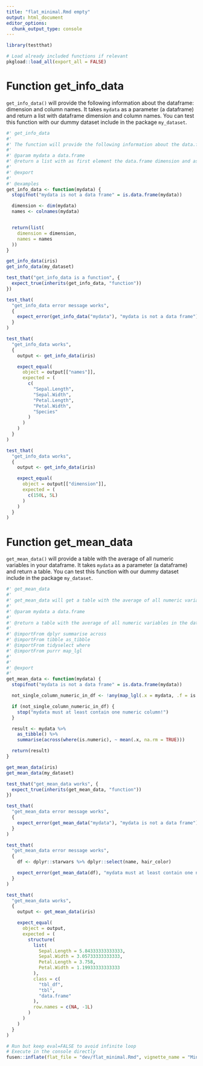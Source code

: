 ```yaml
---
title: "flat_minimal.Rmd empty"
output: html_document
editor_options: 
  chunk_output_type: console
---
```


```r
library(testthat)
```

<!--
 You need to run the 'description' chunk in the '0-dev_history.Rmd' file before continuing your code there.
-->

```r
# Load already included functions if relevant
pkgload::load_all(export_all = FALSE)
```

# Function get_info_data

`get_info_data()` will provide the following information about the dataframe: dimension and column names. It takes `mydata` as a parameter (a dataframe) and return a list with dataframe dimension and column names.
You can test this function with our dummy dataset include in the package `my_dataset`.

```r
#' get_info_data
#'
#' The function will provide the following information about the data.frame: dimension and column names.
#'
#' @param mydata a data.frame
#' @return a list with as first element the data.frame dimension and as second element the name of the columns
#'
#' @export
#'
#' @examples
get_info_data <- function(mydata) {
  stopifnot("mydata is not a data frame" = is.data.frame(mydata))

  dimension <- dim(mydata)
  names <- colnames(mydata)


  return(list(
    dimension = dimension,
    names = names
  ))
}
```

```r
get_info_data(iris)
get_info_data(my_dataset)
```

```r
test_that("get_info_data is a function", {
  expect_true(inherits(get_info_data, "function"))
})

test_that(
  "get_info_data error message works",
  {
    expect_error(get_info_data("mydata"), "mydata is not a data frame")
  }
)

test_that(
  "get_info_data works",
  {
    output <- get_info_data(iris)

    expect_equal(
      object = output[["names"]],
      expected = (
        c(
          "Sepal.Length",
          "Sepal.Width",
          "Petal.Length",
          "Petal.Width",
          "Species"
        )
      )
    )
  }
)

test_that(
  "get_info_data works",
  {
    output <- get_info_data(iris)

    expect_equal(
      object = output[["dimension"]],
      expected = (
        c(150L, 5L)
      )
    )
  }
)
```

# Function get_mean_data

`get_mean_data()` will provide a table with the average of all numeric variables in your dataframe. It takes `mydata` as a parameter (a dataframe) and return a table.
You can test this function with our dummy dataset include in the package `my_dataset`.
    
```r
#' get_mean_data
#'
#' get_mean_data will get a table with the average of all numeric variables in your data.frame as parameter.
#'
#' @param mydata a data.frame
#'
#' @return a table with the average of all numeric variables in the data.frame
#'
#' @importFrom dplyr summarise across
#' @importFrom tibble as_tibble
#' @importFrom tidyselect where
#' @importFrom purrr map_lgl
#'
#'
#' @export
#'
get_mean_data <- function(mydata) {
  stopifnot("mydata is not a data frame" = is.data.frame(mydata))

  not_single_column_numeric_in_df <- !any(map_lgl(.x = mydata, .f = is.numeric))

  if (not_single_column_numeric_in_df) {
    stop("mydata must at least contain one numeric column!")
  }

  result <- mydata %>%
    as_tibble() %>%
    summarise(across(where(is.numeric), ~ mean(.x, na.rm = TRUE)))

  return(result)
}
```
  
```r
get_mean_data(iris)
get_mean_data(my_dataset)
```
  
```r
test_that("get_mean_data works", {
  expect_true(inherits(get_mean_data, "function"))
})

test_that(
  "get_mean_data error message works",
  {
    expect_error(get_mean_data("mydata"), "mydata is not a data frame")
  }
)

test_that(
  "get_mean_data error message works",
  {
    df <- dplyr::starwars %>% dplyr::select(name, hair_color)

    expect_error(get_mean_data(df), "mydata must at least contain one numeric column!")
  }
)

test_that(
  "get_mean_data works",
  {
    output <- get_mean_data(iris)

    expect_equal(
      object = output,
      expected = (
        structure(
          list(
            Sepal.Length = 5.84333333333333,
            Sepal.Width = 3.05733333333333,
            Petal.Length = 3.758,
            Petal.Width = 1.19933333333333
          ),
          class = c(
            "tbl_df",
            "tbl",
            "data.frame"
          ),
          row.names = c(NA, -1L)
        )
      )
    )
  }
)
```
  

```r
# Run but keep eval=FALSE to avoid infinite loop
# Execute in the console directly
fusen::inflate(flat_file = "dev/flat_minimal.Rmd", vignette_name = "Minimal")
```
